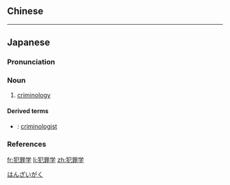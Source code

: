 {{also|犯罪學}}
==Chinese==
{{zh-see|犯罪學}}

----

==Japanese==
{{wikipedia|lang=ja}}
{{ja-kanjitab|はん|ざい|yomi=o|がく}}

===Pronunciation===
{{ja-pron|はんざいがく|acc=3|acc_ref=DJR|y=o}}

===Noun===
{{ja-noun|はんざいがく}}

# [[criminology]]

====Derived terms====
* {{ja-r|犯罪学者|はんざいがくしゃ}}: [[criminologist]]

===References===
<references/>

[[Category:ja:Criminology|はんざいがく]]
[[fr:犯罪学]]
[[li:犯罪学]]
[[zh:犯罪学]]